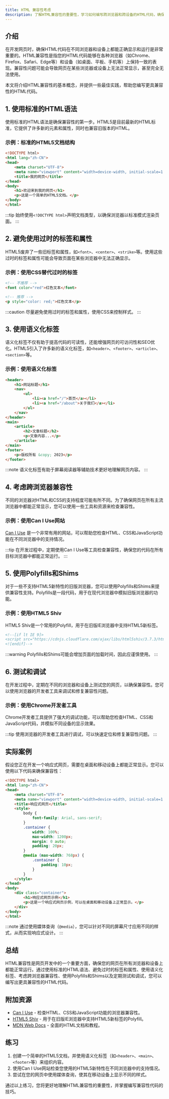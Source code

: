```yaml
---
title: HTML 兼容性考虑
description: 了解HTML兼容性的重要性，学习如何编写跨浏览器和跨设备的HTML代码，确保您的网页在所有环境中都能正常运行。
---
```


## 介绍

在开发网页时，确保HTML代码在不同浏览器和设备上都能正确显示和运行是非常重要的。HTML兼容性是指您的HTML代码能够在各种浏览器（如Chrome、Firefox、Safari、Edge等）和设备（如桌面、平板、手机等）上保持一致的表现。兼容性问题可能会导致网页在某些浏览器或设备上无法正常显示，甚至完全无法使用。

本文将介绍HTML兼容性的基本概念，并提供一些最佳实践，帮助您编写更具兼容性的HTML代码。

## 1. 使用标准的HTML语法

使用标准的HTML语法是确保兼容性的第一步。HTML5是目前最新的HTML标准，它提供了许多新的元素和属性，同时也兼容旧版本的HTML。

### 示例：标准的HTML5文档结构

```html
<!DOCTYPE html>
<html lang="zh-CN">
<head>
    <meta charset="UTF-8">
    <meta name="viewport" content="width=device-width, initial-scale=1.0">
    <title>我的网页</title>
</head>
<body>
    <h1>欢迎来到我的网页</h1>
    <p>这是一个简单的HTML5文档。</p>
</body>
</html>
```

:::tip
始终使用`<!DOCTYPE html>`声明文档类型，以确保浏览器以标准模式渲染页面。
:::

## 2. 避免使用过时的标签和属性

HTML5废弃了一些旧标签和属性，如`<font>`、`<center>`、`<strike>`等。使用这些过时的标签和属性可能会导致页面在某些浏览器中无法正确显示。

### 示例：使用CSS替代过时的标签

```html
<!-- 不推荐 -->
<font color="red">红色文本</font>

<!-- 推荐 -->
<p style="color: red;">红色文本</p>
```

:::caution
尽量避免使用过时的标签和属性，使用CSS来控制样式。
:::

## 3. 使用语义化标签

语义化标签不仅有助于提高代码的可读性，还能增强网页的可访问性和SEO优化。HTML5引入了许多新的语义化标签，如`<header>`、`<footer>`、`<article>`、`<section>`等。

### 示例：使用语义化标签

```html
<header>
    <h1>网站标题</h1>
    <nav>
        <ul>
            <li><a href="/">首页</a></li>
            <li><a href="/about">关于我们</a></li>
        </ul>
    </nav>
</header>
<main>
    <article>
        <h2>文章标题</h2>
        <p>文章内容...</p>
    </article>
</main>
<footer>
    <p>版权所有 &copy; 2023</p>
</footer>
```

:::note
语义化标签有助于屏幕阅读器等辅助技术更好地理解网页内容。
:::

## 4. 考虑跨浏览器兼容性

不同的浏览器对HTML和CSS的支持程度可能有所不同。为了确保网页在所有主流浏览器中都能正常显示，您可以使用一些工具和资源来检查兼容性。

### 示例：使用Can I Use网站

[Can I Use](https://caniuse.com/) 是一个非常有用的网站，可以帮助您检查HTML、CSS和JavaScript功能在不同浏览器中的支持情况。

:::tip
在开发过程中，定期使用Can I Use等工具检查兼容性，确保您的代码在所有目标浏览器中都能正常运行。
:::

## 5. 使用Polyfills和Shims

对于一些不支持HTML5新特性的旧版浏览器，您可以使用Polyfills和Shims来提供兼容性支持。Polyfills是一段代码，用于在现代浏览器中模拟旧版浏览器的功能。

### 示例：使用HTML5 Shiv

HTML5 Shiv是一个常用的Polyfill，用于在旧版IE浏览器中支持HTML5新标签。

```html
<!--[if lt IE 9]>
<script src="https://cdnjs.cloudflare.com/ajax/libs/html5shiv/3.7.3/html5shiv.min.js"></script>
<![endif]-->
```

:::warning
Polyfills和Shims可能会增加页面的加载时间，因此应谨慎使用。
:::

## 6. 测试和调试

在开发过程中，定期在不同的浏览器和设备上测试您的网页，以确保兼容性。您可以使用浏览器的开发者工具来调试和修复兼容性问题。

### 示例：使用Chrome开发者工具

Chrome开发者工具提供了强大的调试功能，可以帮助您检查HTML、CSS和JavaScript代码，并模拟不同设备的显示效果。

:::tip
使用浏览器的开发者工具进行调试，可以快速定位和修复兼容性问题。
:::

## 实际案例

假设您正在开发一个响应式网页，需要在桌面和移动设备上都能正常显示。您可以使用以下代码来确保兼容性：

```html
<!DOCTYPE html>
<html lang="zh-CN">
<head>
    <meta charset="UTF-8">
    <meta name="viewport" content="width=device-width, initial-scale=1.0">
    <title>响应式网页</title>
    <style>
        body {
            font-family: Arial, sans-serif;
        }
        .container {
            width: 100%;
            max-width: 1200px;
            margin: 0 auto;
            padding: 20px;
        }
        @media (max-width: 768px) {
            .container {
                padding: 10px;
            }
        }
    </style>
</head>
<body>
    <div class="container">
        <h1>响应式网页示例</h1>
        <p>这是一个响应式网页示例，可以在桌面和移动设备上正常显示。</p>
    </div>
</body>
</html>
```

:::note
通过使用媒体查询（`@media`），您可以针对不同的屏幕尺寸应用不同的样式，从而实现响应式设计。
:::

## 总结

HTML兼容性是网页开发中的一个重要方面，确保您的网页在所有浏览器和设备上都能正常运行。通过使用标准的HTML语法、避免过时的标签和属性、使用语义化标签、考虑跨浏览器兼容性、使用Polyfills和Shims以及定期测试和调试，您可以编写出更具兼容性的HTML代码。

## 附加资源

- [Can I Use](https://caniuse.com/) - 检查HTML、CSS和JavaScript功能的浏览器兼容性。
- [HTML5 Shiv](https://github.com/aFarkas/html5shiv) - 用于在旧版IE浏览器中支持HTML5新标签的Polyfill。
- [MDN Web Docs](https://developer.mozilla.org/zh-CN/docs/Web/HTML) - 全面的HTML文档和教程。

## 练习

1. 创建一个简单的HTML5文档，并使用语义化标签（如`<header>`、`<main>`、`<footer>`等）来组织内容。
2. 使用Can I Use网站检查您使用的HTML5新特性在不同浏览器中的支持情况。
3. 尝试在您的网页中使用媒体查询，使其在移动设备上显示不同的样式。

通过以上练习，您将更好地理解HTML兼容性的重要性，并掌握编写兼容性代码的技巧。